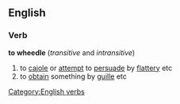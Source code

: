 ==English==
===Verb===
'''to wheedle'''  (''transitive'' and ''intransitive'')
#to [[cajole]] or [[attempt]] to [[persuade]] by [[flattery]] etc
#to [[obtain]] something by [[guille]] etc
[[Category:English verbs]]